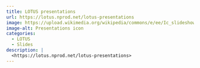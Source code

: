```yaml
---
title: LOTUS presentations
url: https://lotus.nprod.net/lotus-presentations
image: https://upload.wikimedia.org/wikipedia/commons/e/ee/Ic_slideshow_48px.svg
image-alt: Presentations icon
categories:
  - LOTUS
  - Slides
description: |
  <https://lotus.nprod.net/lotus-presentations>
---
```

